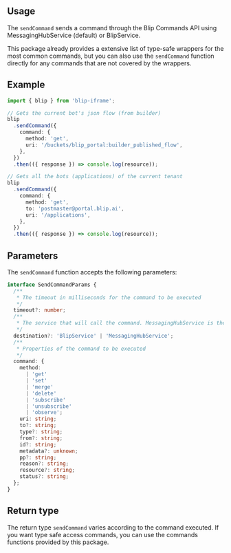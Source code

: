 

## Usage

The `sendCommand` sends a command through the Blip Commands API using MessagingHubService
(default) or BlipService.

This package already provides a extensive list of type-safe wrappers for the most
common commands, but you can also use the `sendCommand` function directly for any commands that are not covered by the wrappers.

## Example

```ts
import { blip } from 'blip-iframe';

// Gets the current bot's json flow (from builder)
blip
  .sendCommand({
    command: {
      method: 'get',
      uri: '/buckets/blip_portal:builder_published_flow',
    },
  })
  .then(({ response }) => console.log(resource));

// Gets all the bots (applications) of the current tenant
blip
  .sendCommand({
    command: {
      method: 'get',
      to: 'postmaster@portal.blip.ai',
      uri: '/applications',
    },
  })
  .then(({ response }) => console.log(resource));
```

## Parameters

The `sendCommand` function accepts the following parameters:

```ts
interface SendCommandParams {
  /**
   * The timeout in milliseconds for the command to be executed
   */
  timeout?: number;
  /**
   * The service that will call the command. MessagingHubService is the default
   */
  destination?: 'BlipService' | 'MessagingHubService';
  /**
   * Properties of the command to be executed
   */
  command: {
    method:
      | 'get'
      | 'set'
      | 'merge'
      | 'delete'
      | 'subscribe'
      | 'unsubscribe'
      | 'observe';
    uri: string;
    to?: string;
    type?: string;
    from?: string;
    id?: string;
    metadata?: unknown;
    pp?: string;
    reason?: string;
    resource?: string;
    status?: string;
  };
}
```

## Return type

The return type `sendCommand` varies according to the command executed.
If you want type safe access commands, you can use the commands functions provided by this package.
